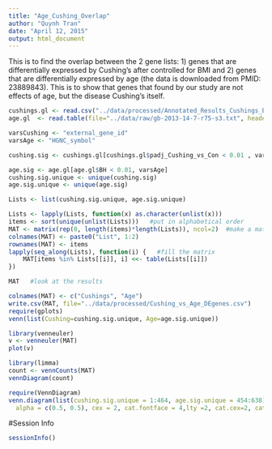 ```yaml
---
title: "Age_Cushing_Overlap"
author: "Quynh Tran"
date: "April 12, 2015"
output: html_document
---
```


This is to find the overlap between the 2 gene lists: 1) genes that are differentially expressed by Cushing's after controlled for BMI and 2) genes that are differentially expressed by age (the data is downloaded from PMID: 23889843). This is to show that genes that found by our study are not effects of age, but the disease Cushing's itself.

```r
cushings.gl <- read.csv("../data/processed/Annotated_Results_Cushings_bmi_adjusting.csv")
age.gl  <- read.table(file="../data/raw/gb-2013-14-7-r75-s3.txt", header=TRUE, sep="\t")

varsCushing <- "external_gene_id"
varsAge <- "HGNC_symbol"

cushing.sig <- cushings.gl[cushings.gl$padj_Cushing_vs_Con < 0.01 , varsCushing]

age.sig <- age.gl[age.gl$BH < 0.01, varsAge]
cushing.sig.unique <- unique(cushing.sig)
age.sig.unique <- unique(age.sig)

Lists <- list(cushing.sig.unique, age.sig.unique)

Lists <- lapply(Lists, function(x) as.character(unlist(x)))
items <- sort(unique(unlist(Lists)))   #put in alphabetical order
MAT <- matrix(rep(0, length(items)*length(Lists)), ncol=2)  #make a matrix of 0's
colnames(MAT) <- paste0("List", 1:2)
rownames(MAT) <- items
lapply(seq_along(Lists), function(i) {   #fill the matrix
    MAT[items %in% Lists[[i]], i] <<- table(Lists[[i]])
})

MAT   #look at the results

colnames(MAT) <- c("Cushings", "Age")
write.csv(MAT, file="../data/processed/Cushing_vs_Age_DEgenes.csv")
require(gplots)
venn(list(Cushing=cushing.sig.unique, Age=age.sig.unique))

library(venneuler)
v <- venneuler(MAT)
plot(v)

library(limma)
count <- vennCounts(MAT)
vennDiagram(count)

require(VennDiagram)
venn.diagram(list(cushing.sig.unique = 1:464, age.sig.unique = 454:638),fill = c("red", "green"),
  alpha = c(0.5, 0.5), cex = 2, cat.fontface = 4,lty =2, cat.cex=2, cat.dist=0.05, cat.pos=0.5,  filename = "./figures/vennCushing_Age.tiff");

```


#Session Info
```r
sessionInfo()
```

